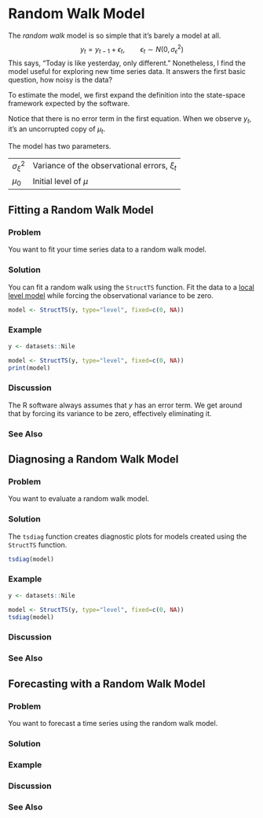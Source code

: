 # Random Walk Model {#randomWalk}

The *random walk* model is so simple that it's barely a model at all.
$$y_{t} = y_{t-1} + \epsilon_{t},\qquad\epsilon_{t} \sim N(0,\sigma_{\epsilon}^{2})$$
This says, "Today is like yesterday, only different."
Nonetheless, I find the model useful for exploring new time series data.
It answers the first basic question, how noisy is the data?

To estimate the model,
we first expand the definition into the state-space framework
expected by the software.

\begin{eqnarray*}
  y_{t} & = & \mu_{t} \\
  \mu_{t} & = & \mu_{t-1} + \xi_{t}, \qquad \xi_{t} \sim N(0,\sigma_{\xi}^{2})
\end{eqnarray*}

Notice that there is no error term in the first equation.
When we observe $y_{t}$, it's an uncorrupted copy of $\mu_{t}$.

The model has two parameters.

------------------  -------------------------------------------------
$\sigma_{\xi}^2$    Variance of the observational errors, $\xi_{t}$
$\mu_{0}$           Initial level of $\mu$
------------------  -------------------------------------------------

## Fitting a Random Walk Model

### Problem {-}
You want to fit your time series data to a random walk model.

### Solution {-}
You can fit a random walk using the `StructTS` function.
Fit the data to a [local level model](#localLevel)
while forcing the observational variance to be zero.

```r
model <- StructTS(y, type="level", fixed=c(0, NA))
```

### Example {-}

```r
y <- datasets::Nile

model <- StructTS(y, type="level", fixed=c(0, NA))
print(model)
```

### Discussion {-}
The R software always assumes that $y$ has an error term.
We get around that by forcing its variance to be zero,
effectively eliminating it.

### See Also {-}

## Diagnosing a Random Walk Model

### Problem {-}
You want to evaluate a random walk model.

### Solution {-}
The `tsdiag` function creates diagnostic plots
for models created using the `StructTS` function.

```r
tsdiag(model)
```

### Example {-}

```r
y <- datasets::Nile

model <- StructTS(y, type="level", fixed=c(0, NA))
tsdiag(model)
```

### Discussion {-}

### See Also {-}

## Forecasting with a Random Walk Model

### Problem {-}
You want to forecast a time series using the random walk model.

### Solution {-}

### Example {-}

### Discussion {-}

### See Also {-}
